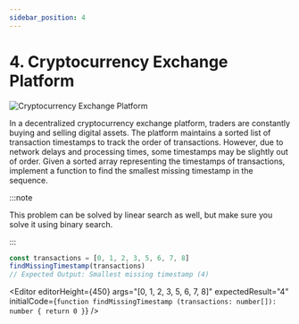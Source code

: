 ```yaml
---
sidebar_position: 4
---
```



# 4. Cryptocurrency Exchange Platform

![Cryptocurrency Exchange Platform](./img/2-1-4.png)

In a decentralized cryptocurrency exchange platform, traders are constantly buying and selling digital assets. The
platform maintains a sorted list of transaction timestamps to track the order of transactions. However, due to network
delays and processing times, some timestamps may be slightly out of order. Given a sorted array representing the
timestamps of transactions, implement a function to find the smallest missing timestamp in the sequence.

:::note

This problem can be solved by linear search as well, but make sure you solve it using binary search.

:::

```typescript
const transactions = [0, 1, 2, 3, 5, 6, 7, 8]
findMissingTimestamp(transactions)
// Expected Output: Smallest missing timestamp (4)
```

<Editor
  editorHeight={450}
  args="[0, 1, 2, 3, 5, 6, 7, 8]"
  expectedResult="4"
  initialCode={`function findMissingTimestamp (transactions: number[]): number {
  return 0
}`} />
